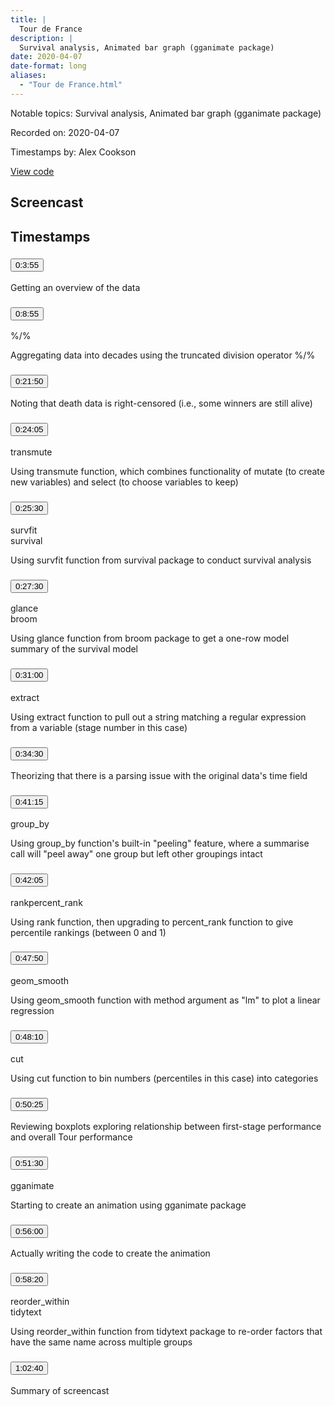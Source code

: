 ```yaml
---
title: |
  Tour de France
description: |
  Survival analysis, Animated bar graph (gganimate package)
date: 2020-04-07
date-format: long
aliases:
  - "Tour de France.html"
---
```


Notable topics: Survival analysis, Animated bar graph (gganimate package)

Recorded on: 2020-04-07

Timestamps by: Alex Cookson

[View code](https://github.com/dgrtwo/data-screencasts/blob/master/tour-de-france.Rmd)

## Screencast

<div id="yt-player" data-video-id="vT-DElIaKtE"></div>

## Timestamps

```{=html}
<div id="topics">
  <div class="topic">
    <h3 id="ts-235">
      <button class="btn btn-link btn-timestamp" onClick="playerSkipToTimestamp(235, this)">0:3:55</button>
    </h3>
    <div class="topic_badges"><div></div><div></div></div>
    <div class="topic_description">
      <p>Getting an overview of the data</p>

    </div>
  </div>
  <div class="topic">
    <h3 id="ts-535">
      <button class="btn btn-link btn-timestamp" onClick="playerSkipToTimestamp(535, this)">0:8:55</button>
    </h3>
    <div class="topic_badges"><div><span class="badge-functions badge bg-info">%/%</span></div><div></div></div>
    <div class="topic_description">
      <p>Aggregating data into decades using the truncated division operator %/%</p>

    </div>
  </div>
  <div class="topic">
    <h3 id="ts-1310">
      <button class="btn btn-link btn-timestamp" onClick="playerSkipToTimestamp(1310, this)">0:21:50</button>
    </h3>
    <div class="topic_badges"><div></div><div></div></div>
    <div class="topic_description">
      <p>Noting that death data is right-censored (i.e., some winners are still alive)</p>

    </div>
  </div>
  <div class="topic">
    <h3 id="ts-1445">
      <button class="btn btn-link btn-timestamp" onClick="playerSkipToTimestamp(1445, this)">0:24:05</button>
    </h3>
    <div class="topic_badges"><div><span class="badge-functions badge bg-info">transmute</span></div><div></div></div>
    <div class="topic_description">
      <p>Using transmute function, which combines functionality of mutate (to create new variables) and select (to choose variables to keep)</p>

    </div>
  </div>
  <div class="topic">
    <h3 id="ts-1530">
      <button class="btn btn-link btn-timestamp" onClick="playerSkipToTimestamp(1530, this)">0:25:30</button>
    </h3>
    <div class="topic_badges"><div><span class="badge-functions badge bg-info">survfit</span></div><div><span class="badge-packages badge bg-primary">survival</span></div></div>
    <div class="topic_description">
      <p>Using survfit function from survival package to conduct survival analysis</p>

    </div>
  </div>
  <div class="topic">
    <h3 id="ts-1650">
      <button class="btn btn-link btn-timestamp" onClick="playerSkipToTimestamp(1650, this)">0:27:30</button>
    </h3>
    <div class="topic_badges"><div><span class="badge-functions badge bg-info">glance</span></div><div><span class="badge-packages badge bg-primary">broom</span></div></div>
    <div class="topic_description">
      <p>Using glance function from broom package to get a one-row model summary of the survival model</p>

    </div>
  </div>
  <div class="topic">
    <h3 id="ts-1860">
      <button class="btn btn-link btn-timestamp" onClick="playerSkipToTimestamp(1860, this)">0:31:00</button>
    </h3>
    <div class="topic_badges"><div><span class="badge-functions badge bg-info">extract</span></div><div></div></div>
    <div class="topic_description">
      <p>Using extract function to pull out a string matching a regular expression from a variable (stage number in this case)</p>

    </div>
  </div>
  <div class="topic">
    <h3 id="ts-2070">
      <button class="btn btn-link btn-timestamp" onClick="playerSkipToTimestamp(2070, this)">0:34:30</button>
    </h3>
    <div class="topic_badges"><div></div><div></div></div>
    <div class="topic_description">
      <p>Theorizing that there is a parsing issue with the original data's time field</p>

    </div>
  </div>
  <div class="topic">
    <h3 id="ts-2475">
      <button class="btn btn-link btn-timestamp" onClick="playerSkipToTimestamp(2475, this)">0:41:15</button>
    </h3>
    <div class="topic_badges"><div><span class="badge-functions badge bg-info">group_by</span></div><div></div></div>
    <div class="topic_description">
      <p>Using group_by function's built-in &quot;peeling&quot; feature, where a summarise call will &quot;peel away&quot; one group but left other groupings intact</p>

    </div>
  </div>
  <div class="topic">
    <h3 id="ts-2525">
      <button class="btn btn-link btn-timestamp" onClick="playerSkipToTimestamp(2525, this)">0:42:05</button>
    </h3>
    <div class="topic_badges"><div><span class="badge-functions badge bg-info">rank</span><span class="badge-functions badge bg-info">percent_rank</span></div><div></div></div>
    <div class="topic_description">
      <p>Using rank function, then upgrading to percent_rank function to give percentile rankings (between 0 and 1)</p>

    </div>
  </div>
  <div class="topic">
    <h3 id="ts-2870">
      <button class="btn btn-link btn-timestamp" onClick="playerSkipToTimestamp(2870, this)">0:47:50</button>
    </h3>
    <div class="topic_badges"><div><span class="badge-functions badge bg-info">geom_smooth</span></div><div></div></div>
    <div class="topic_description">
      <p>Using geom_smooth function with method argument as &quot;lm&quot; to plot a linear regression</p>

    </div>
  </div>
  <div class="topic">
    <h3 id="ts-2890">
      <button class="btn btn-link btn-timestamp" onClick="playerSkipToTimestamp(2890, this)">0:48:10</button>
    </h3>
    <div class="topic_badges"><div><span class="badge-functions badge bg-info">cut</span></div><div></div></div>
    <div class="topic_description">
      <p>Using cut function to bin numbers (percentiles in this case) into categories</p>

    </div>
  </div>
  <div class="topic">
    <h3 id="ts-3025">
      <button class="btn btn-link btn-timestamp" onClick="playerSkipToTimestamp(3025, this)">0:50:25</button>
    </h3>
    <div class="topic_badges"><div></div><div></div></div>
    <div class="topic_description">
      <p>Reviewing boxplots exploring relationship between first-stage performance and overall Tour performance</p>

    </div>
  </div>
  <div class="topic">
    <h3 id="ts-3090">
      <button class="btn btn-link btn-timestamp" onClick="playerSkipToTimestamp(3090, this)">0:51:30</button>
    </h3>
    <div class="topic_badges"><div></div><div><span class="badge-packages badge bg-primary">gganimate</span></div></div>
    <div class="topic_description">
      <p>Starting to create an animation using gganimate package</p>

    </div>
  </div>
  <div class="topic">
    <h3 id="ts-3360">
      <button class="btn btn-link btn-timestamp" onClick="playerSkipToTimestamp(3360, this)">0:56:00</button>
    </h3>
    <div class="topic_badges"><div></div><div></div></div>
    <div class="topic_description">
      <p>Actually writing the code to create the animation</p>

    </div>
  </div>
  <div class="topic">
    <h3 id="ts-3500">
      <button class="btn btn-link btn-timestamp" onClick="playerSkipToTimestamp(3500, this)">0:58:20</button>
    </h3>
    <div class="topic_badges"><div><span class="badge-functions badge bg-info">reorder_within</span></div><div><span class="badge-packages badge bg-primary">tidytext</span></div></div>
    <div class="topic_description">
      <p>Using reorder_within function from tidytext package to re-order factors that have the same name across multiple groups</p>

    </div>
  </div>
  <div class="topic">
    <h3 id="ts-3760">
      <button class="btn btn-link btn-timestamp" onClick="playerSkipToTimestamp(3760, this)">1:02:40</button>
    </h3>
    <div class="topic_badges"><div></div><div></div></div>
    <div class="topic_description">
      <p>Summary of screencast</p>

    </div>
  </div>
</div>
```
     
<script>
// 2. This code loads the IFrame Player API code asynchronously.
var tag = document.createElement("script");

tag.src = "https://www.youtube.com/iframe_api";
var firstScriptTag = document.getElementsByTagName("script")[0];
firstScriptTag.parentNode.insertBefore(tag, firstScriptTag);

// 3. This function creates an <iframe> (and YouTube player)
//    after the API code downloads.
var videoId = document.getElementById("yt-player").dataset.videoId;
var player;
function onYouTubeIframeAPIReady() {
  player = new YT.Player("yt-player", {
    height: "486",
    width: "864",
    videoId: videoId,
    playerVars: {
      "playsinline": 1
    },
    events: {
      onStateChange: function(event) {
        if (event.data == YT.PlayerState.PLAYING) {
          followTimestamps()
        }
      }
    }
  });
}

function playerSkipToTimestamp(seconds, tsElement) {
  player.seekTo(seconds, true)
  tsElement.scrollIntoView()
  document.getElementById("screencast").scrollIntoView()
}

const timestamps = Array.from(document.querySelectorAll('.topic h3[id^="ts-"]'))
  .map(el => el.id.replace('ts-', ''))

function followTimestamps() {
  if (player.getPlayerState() !== 1) {
    return
  }
  const currentTime = `${Math.floor(player.getCurrentTime())}`
  if (timestamps.includes(currentTime)) {
    const el = document.getElementById(`ts-${currentTime}`)
    if (el) {
      el.scrollIntoView()
      document.getElementById("screencast").scrollIntoView()
    }
  }
  setTimeout(followTimestamps, 1000)
}
</script>
